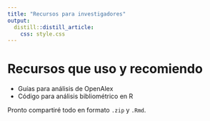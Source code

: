 ```yaml
---
title: "Recursos para investigadores"
output: 
  distill::distill_article:
    css: style.css
---
```


# Recursos que uso y recomiendo

- Guías para análisis de OpenAlex
- Código para análisis bibliométrico en R



Pronto compartiré todo en formato `.zip` y `.Rmd`.


